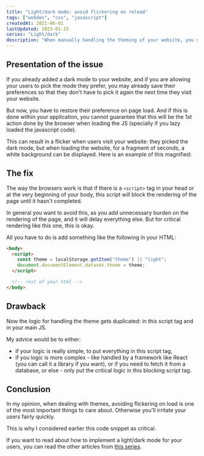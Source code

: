 ```yaml
---
title: "Light/dark mode: avoid flickering on reload"
tags: ["webdev", "css", "javascript"]
createdAt: 2021-06-01
lastUpdated: 2023-01-15
series: "Light/dark"
description: "When manually handling the theming of your website, you may run into a flicker at the page load from white to black. This is because your JavaScript takes some time to boot and to apply the dark mode. Let’s see how we can fix that"
---
```



## Presentation of the issue

If you already added a dark mode to your website, and if you are allowing your users to pick the mode they prefer, you may already save their preferences so that they don't have to pick it again the next time they visit your website.

But now, you have to restore their preference on page load. And if this is done within your application, you cannot guarantee that this will be the 1st action done by the browser when loading the JS (specially if you lazy loaded the javascript code).

This can result in a flicker when users visit your website: they picked the dark mode, but when loading the website, for a fragment of seconds, a white background can be displayed.
Here is an example of this magnified:

<Codepen user="ayc0" id="oNZpzRP" />

## The fix

The way the browsers work is that if there is a `<script>` tag in your head or at the very beginning of your body, this script will block the rendering of the page until it hasn't completed.

In general you want to avoid this, as you add unnecessary burden on the rendering of the page, and it will delay everything else. But for critical rendering like this one, this is okay.

All you have to do is add something like the following in your HTML:

```html
<body>
  <script>
    const theme = localStorage.getItem("theme") || "light";
    document.documentElement.dataset.theme = theme;
  </script>

  <!-- rest of your html -->
</body>
```

<Codepen user="ayc0" id="KKWZNMW" />

## Drawback

Now the logic for handling the theme gets duplicated: in this script tag and in your main JS.

My advice would be to either:

- if your logic is really simple, to put everything in this script tag,
- if you logic is more complex - like handled by a framework like React (you can call it a library if you want), or if you need to fetch it from a database, or else - only put the critical logic in this blocking script tag.

## Conclusion

In my opinion, when dealing with themes, avoiding flickering on load is one of the most important things to care about. Otherwise you'll irritate your users fairly quickly.

This is why I considered earlier this code snippet as critical.

If you want to read about how to implement a light/dark mode for your users, you can read the other articles from [this series](https://dev.to/ayc0/series/12983).
